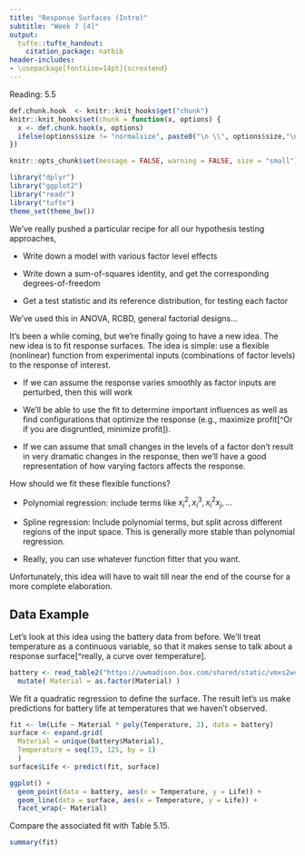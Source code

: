 ```yaml
---
title: "Response Surfaces (Intro)"
subtitle: "Week 7 [4]"
output:
  tufte::tufte_handout:
    citation_package: natbib
header-includes:
- \usepackage[fontsize=14pt]{scrextend}
---
```


Reading: 5.5

```r
def.chunk.hook  <- knitr::knit_hooks$get("chunk")
knitr::knit_hooks$set(chunk = function(x, options) {
  x <- def.chunk.hook(x, options)
  ifelse(options$size != "normalsize", paste0("\n \\", options$size,"\n\n", x, "\n\n \\normalsize"), x)
})

knitr::opts_chunk$set(message = FALSE, warning = FALSE, size = "small")
```

```r
library("dplyr")
library("ggplot2")
library("readr")
library("tufte")
theme_set(theme_bw())
```

We’ve really pushed a particular recipe for all our hypothesis testing
approaches,

* Write down a model with various factor level effects

* Write down a sum-of-squares identity, and get the corresponding
degrees-of-freedom

* Get a test statistic and its reference distribution, for testing each factor

We’ve used this in ANOVA, RCBD, general factorial designs…

It’s been a while coming, but we’re finally going to have a new idea. The new
idea is to fit response surfaces. The idea is simple: use a flexible (nonlinear)
function from experimental inputs (combinations of factor levels) to the
response of interest.

* If we can assume the response varies smoothly as factor inputs are perturbed,
then this will work

* We’ll be able to use the fit to determine important influences as well as find
configurations that optimize the response (e.g., maximize profit[^Or if you are
disgruntled, minimize profit]).

* If we can assume that small changes in the levels of a factor don’t result in
very dramatic changes in the response, then we’ll have a good representation of
how varying factors affects the response.

How should we fit these flexible functions?

* Polynomial regression: include terms like $x_i^2, x_i^3, x_i^2 x_j, ...$

* Spline regression: Include polynomial terms, but split across different
regions of the input space. This is generally more stable than polynomial
regression.

* Really, you can use whatever function fitter that you want.

Unfortunately, this idea will have to wait till near the end of the course for a
more complete elaboration.

## Data Example

Let's look at this idea using the battery data from before. We'll treat
temperature as a continuous variable, so that it makes sense to talk about a
response surface[^really, a curve over temperature].

```r
battery <- read_table2("https://uwmadison.box.com/shared/static/vmxs2wcsdxkdjujp85nw5kvk83xz4gl9.txt") %>%
  mutate( Material = as.factor(Material) )
```

We fit a quadratic regression to define the surface. The result let's us make
predictions for battery life at temperatures that we haven't observed.

```r
fit <- lm(Life ~ Material * poly(Temperature, 2), data = battery)
surface <- expand.grid(
  Material = unique(battery$Material), 
  Temperature = seq(15, 125, by = 1)
  )
surface$Life <- predict(fit, surface)

ggplot() +
  geom_point(data = battery, aes(x = Temperature, y = Life)) +
  geom_line(data = surface, aes(x = Temperature, y = Life)) +
  facet_wrap(~ Material)
```

Compare the associated fit with Table 5.15.

```r
summary(fit)
```

